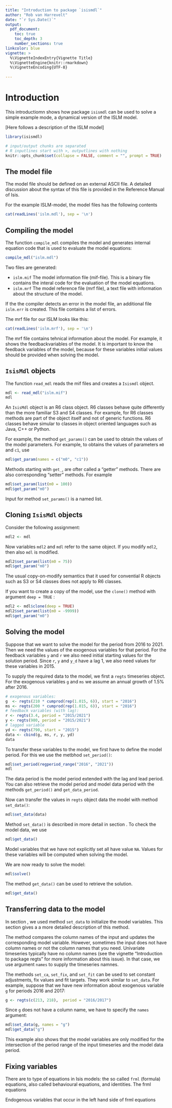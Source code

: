 ```yaml
---
title: "Introduction to package `isismdl`"
author: "Rob van Harrevelt"
date: "`r Sys.Date()`"
output:
  pdf_document:
    toc: true
    toc_depth: 3
    number_sections: true
linkcolor: blue    
vignette: >
  %\VignetteIndexEntry{Vignette Title}
  %\VignetteEngine{knitr::rmarkdown}
  %\VignetteEncoding{UTF-8}
  
---
```


# Introduction

This introductiomn shows how package `isismdl` can be
used to solve a simple example mode, 
a dynamical version of the ISLM model.

[Here follows a description of the ISLM model]

<!--   
PREPARATIONS
-->
```r

library(isismdl)

# input/output chunks are separated
# R inputlines start with >, outputlines with nothing
knitr::opts_chunk$set(collapse = FALSE, comment = "", prompt = TRUE)
```

## The model file

The model file should be defined on an external ASCII file. A detailed
discussion about the syntax of this file is provided in the Reference
Manual of Isis.

For the example ISLM-model, the model files has the following contents

```r
cat(readLines('islm.mdl'), sep = '\n')
```

## Compiling the model

The function `compile_mdl` compiles the model and 
generates internal equation code that is used to evaluate the
model equations:
```r
compile_mdl("islm.mdl")
```

Two files are generated:

* `islm.mif` The model information file (mif-file). This is a binary file
contains the interal code for the evaluation of the model
equations.
* `islm.mrf` The model reference file (mrf file), a text file with information about
the structure of the model.

If the the compiler detects an error in the model file, an additional
file `islm.err` is created. This file contains a list of errors.

The mrf file for our ISLM looks like this:

```r
cat(readLines('islm.mrf'), sep = '\n')
```

The mrf file contains tehnical information about the model. For example,
it shows the feedbackvariables of the model. It is important to know
the feedback variables of the model, because for these variables initial values
should be provided when solving the model.

## `IsisMdl` objects

The function `read_mdl` reads the mif files and creates
a `Isismdl` object.

```r
mdl <- read_mdl("islm.mif")
mdl
```

An `IsisMdl` object is an R6 class object. R6 
classes behave quite differently than the more familiar S3 and S4 classes. 
For example, for R6 classes methods are part of the object itself and not of 
generic functions. R6 classes behave simular to classes in
object oriented languages such as Java, C++ or Python. 

For example, the method `get_params()` can be used to
obtain the values of the model parameters. 
For example, to obtains the values of parameters `m0` and `c1`, use
```r
mdl$get_param(names = c("m0", "c1"))
```

Methods starting with `get_`, are ofter called a "getter" methods.
There are also corresponding "setter" methods. For example
```r
mdl$set_param(list(m0 = 100))
mdl$get_param("m0")
```
Input for method `set_params()` is a named list.

## Cloning `IsisMdl` objects

Consider the following assignment:
```r
mdl2 <- mdl
```
Now variables `mdl2` and `mdl` refer to the same object. If you modify
`mdl2`, then also `mdl` is modified.
```r
mdl2$set_param(list(m0 = 75))
mdl$get_param("m0")
```
The usual copy-on-modify semantics that it used for convential
R objects such as S3 or S4 classes does not apply to R6 classes.

If you want to create a copy of the model, use the `clone()` method with
argument `deep = TRUE` :
```r
mdl2 <- mdl$clone(deep = TRUE)
mdl2$set_param(list(m0 = -9999))
mdl$get_param("m0")
```

## Solving the model \label{sec:solving}

Suppose that we want to solve the model for the period from 2016 to
2021. Then we need the values of the exogenous variables for that period.
For the feedback variables `y` and `r` we also need initial
starting values for the solution period.
Since `r`, `y` and `y_d` have a lag 1, we also need values for these
variables in 2015. 

To supply the required data to the model, we first a `regts` 
timeseries object. For the exogenous variables `g` and `ms` we
assume an annual growth of 1.5% after 2016.
```r
# exogenous variables:
g  <- regts(210 * cumprod(rep(1.015, 6)), start = "2016")
ms <- regts(200 * cumprod(rep(1.015, 6)), start = "2016")
# feedback variables (with lag):
r <- regts(3.4, period = "2015/2021")
y <- regts(980, period = "2015/2021")
# lagged variable
yd <- regts(790, start = "2015")
data <- cbind(g, ms, r, y, yd)
data
```

To transfer these variables to the model, we first
have to define the model period. For this we use the
metbhod `set_period()`:
```r
mdl$set_period(regperiod_range("2016", "2021"))
mdl
```
The data period is the model period extended with the lag and lead period.
You can also retrieve the model period and model data period 
with the methods `get_period()` and `get_data_period`.

Now can transfer the values in `regts` object data the model
with method `set_data()`:
```r
mdl$set_data(data)
```

Method `set_data()` is described in more detail in section \ref{sec:data}.
To check the model data, we use
```r
mdl$get_data()
```
Model variables that we have not explicitly set all have value `NA`. 
Values for these variables will be computed when solving the model.

We are now ready to solve the model:
```r
mdl$solve()
```

The method  `get_data()` can be used to retrieve the solution.
```r
mdl$get_data()
```

## Transferring data to the model \label{sec:data}

In section \ref{sec:solve}, we used method `set_data` to initialize
the model variables. This section gives a a more detailed  description of this 
method.

The method compares the column names of the input and 
updates the corresponding model variable. However, sometimes
the input does not have column names or not the column names 
that you need. Univariate timeseries typically have no column
names (see the vignette "Introduction to package regts" for
more information about this issue). In that case, we use argument
`names` to supply the timeseries namnes.

The methods `set_ca`, `set_fix`, and `set_fit` can be used
to set constant adjustments, fix values and fit targets. 
They work similar to `set_data`. 
For example, suppose that we have new information about exogenous 
variable `g` for periods 2016 and 2017:
```r
g <- regts(c(213, 218),  period = "2016/2017")
```
Since `g` does not have a column name, we have to specify the `names`
argument:
```r
mdl$set_data(g, names = "g")
mdl$get_data("g")
```

This example also shows that the model variables are only
modified for the intersection of the period range of the
input timeseries and the model data period.

## Fixing variables

There are to type of equations in Isis models:
the so called `frml` (formula) equations, also
called behavioural equations, and identities.  The frml equations


Endogenous variables that occur in the left hand side of frml equations
